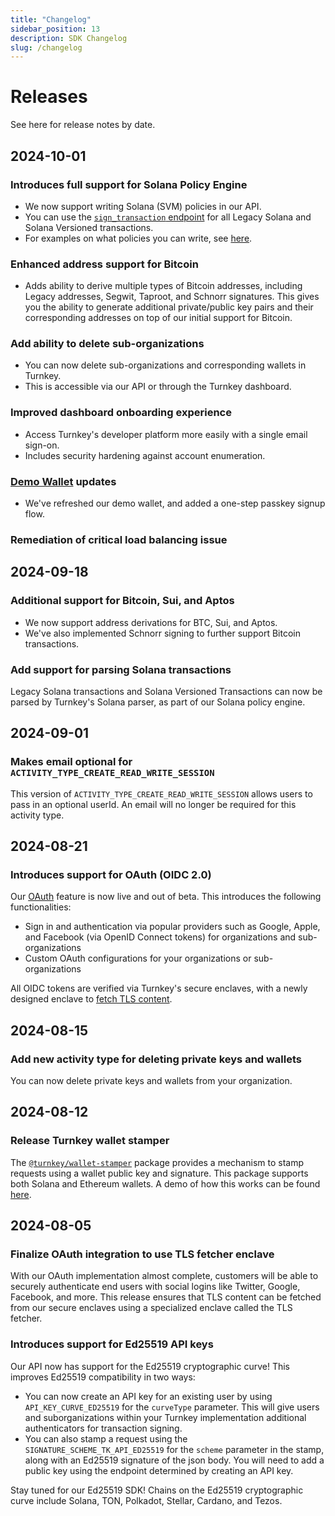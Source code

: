```yaml
---
title: "Changelog"
sidebar_position: 13
description: SDK Changelog
slug: /changelog
---
```


# Releases

See here for release notes by date.

## 2024-10-01

### Introduces full support for Solana Policy Engine

- We now support writing Solana (SVM) policies in our API.
- You can use the [`sign_transaction` endpoint](https://docs.turnkey.com/api#tag/Signers/operation/SignTransaction) for all Legacy Solana and Solana Versioned transactions.
- For examples on what policies you can write, see [here](https://docs.turnkey.com/concepts/policies/examples#solana).

### Enhanced address support for Bitcoin

- Adds ability to derive multiple types of Bitcoin addresses, including Legacy addresses, Segwit, Taproot, and Schnorr signatures. This gives you the ability to generate additional private/public key pairs and their corresponding addresses on top of our initial support for Bitcoin.

### Add ability to delete sub-organizations

- You can now delete sub-organizations and corresponding wallets in Turnkey.
- This is accessible via our API or through the Turnkey dashboard.

### Improved dashboard onboarding experience

- Access Turnkey's developer platform more easily with a single email sign-on.
- Includes security hardening against account enumeration.

### [Demo Wallet](https://wallet.tx.xyz/) updates

- We've refreshed our demo wallet, and added a one-step passkey signup flow.

### Remediation of critical load balancing issue

## 2024-09-18

### Additional support for Bitcoin, Sui, and Aptos

- We now support address derivations for BTC, Sui, and Aptos.
- We've also implemented Schnorr signing to further support Bitcoin transactions.

### Add support for parsing Solana transactions

Legacy Solana transactions and Solana Versioned Transactions can now be parsed by Turnkey's Solana parser, as part of our Solana policy engine.

## 2024-09-01

### Makes email optional for `ACTIVITY_TYPE_CREATE_READ_WRITE_SESSION`

This version of `ACTIVITY_TYPE_CREATE_READ_WRITE_SESSION` allows users to pass in an optional userId. An email will no longer be required for this activity type.

## 2024-08-21

### Introduces support for OAuth (OIDC 2.0)

Our [OAuth](https://docs.turnkey.com/features/oauth) feature is now live and out of beta. This introduces the following functionalities:

- Sign in and authentication via popular providers such as Google, Apple, and Facebook (via OpenID Connect tokens) for organizations and sub-organizations
- Custom OAuth configurations for your organizations or sub-organizations

All OIDC tokens are verified via Turnkey's secure enclaves, with a newly designed enclave to [fetch TLS content](https://quorum.tkhq.xyz/posts/tls-sessions-within-tees).

## 2024-08-15

### Add new activity type for deleting private keys and wallets

You can now delete private keys and wallets from your organization.

## 2024-08-12

### Release Turnkey wallet stamper

The [`@turnkey/wallet-stamper`](https://www.npmjs.com/package/@turnkey/wallet-stamper) package provides a mechanism to stamp requests using a wallet public key and signature. This package supports both Solana and Ethereum wallets. A demo of how this works can be found [here](https://github.com/tkhq/sdk/tree/main/packages/wallet-stamper).

## 2024-08-05

### Finalize OAuth integration to use TLS fetcher enclave

With our OAuth implementation almost complete, customers will be able to securely authenticate end users with social logins like Twitter, Google, Facebook, and more. This release ensures that TLS content can be fetched from our secure enclaves using a specialized enclave called the TLS fetcher.

### Introduces support for Ed25519 API keys

Our API now has support for the Ed25519 cryptographic curve! This improves Ed25519 compatibility in two ways:

- You can now create an API key for an existing user by using `API_KEY_CURVE_ED25519` for the `curveType` parameter. This will give users and suborganizations within your Turnkey implementation additional authenticators for transaction signing.
- You can also stamp a request using the `SIGNATURE_SCHEME_TK_API_ED25519` for the `scheme` parameter in the stamp, along with an Ed25519 signature of the json body. You will need to add a public key using the endpoint determined by creating an API key.

Stay tuned for our Ed25519 SDK! Chains on the Ed25519 cryptographic curve include Solana, TON, Polkadot, Stellar, Cardano, and Tezos.
